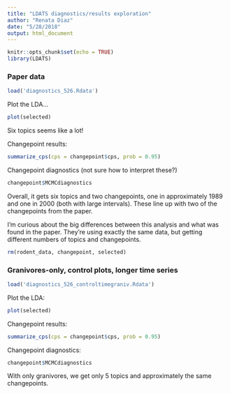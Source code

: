 ```yaml
---
title: "LDATS diagnostics/results exploration"
author: "Renata Diaz"
date: "5/28/2018"
output: html_document
---
```


```r
knitr::opts_chunk$set(echo = TRUE)
library(LDATS)
```

### Paper data

```r
load('diagnostics_526.Rdata')
```

Plot the LDA...

```r
plot(selected)
```

Six topics seems like a lot!

Changepoint results:

```r

summarize_cps(cps = changepoint$cps, prob = 0.95)

```


Changepoint diagnostics (not sure how to interpret these?)

```r
changepoint$MCMCdiagnostics
```


Overall, it gets six topics and two changepoints, one in approximately 1989 and one in 2000 (both with large intervals). These line up with two of the changepoints from the paper. 

I'm curious about the big differences between this analysis and what was found in the paper. They're using exactly the same data, but getting different numbers of topics and changepoints. 

```r
rm(rodent_data, changepoint, selected)
```

### Granivores-only, control plots, longer time series

```r
load('diagnostics_526_controltimegraniv.Rdata')
```

Plot the LDA:

```r
plot(selected)
```


Changepoint results:

```r

summarize_cps(cps = changepoint$cps, prob = 0.95)

```


Changepoint diagnostics:

```r
changepoint$MCMCdiagnostics
```


With only granivores, we get only 5 topics and approximately the same changepoints.

